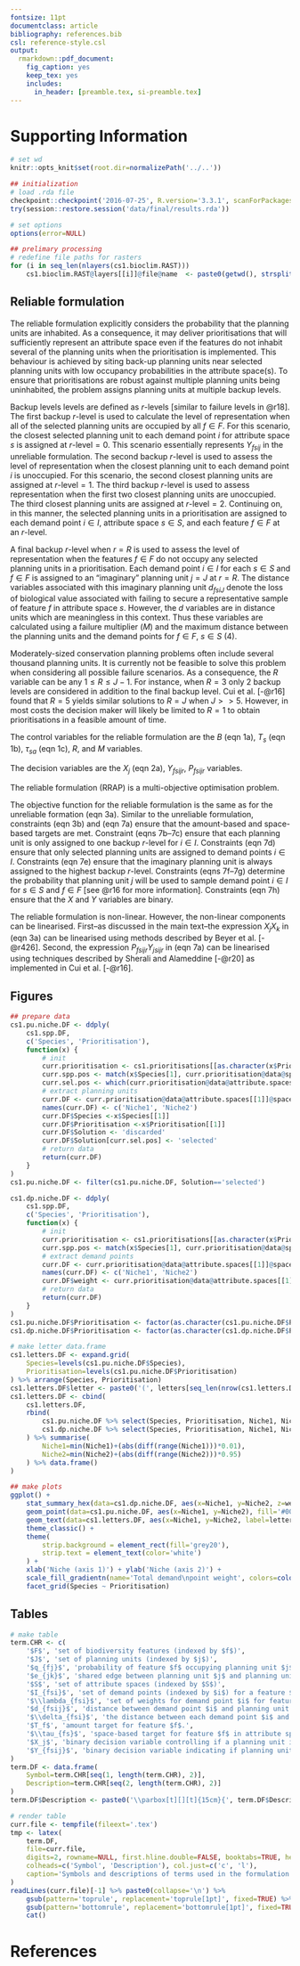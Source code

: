 ```yaml
---
fontsize: 11pt
documentclass: article
bibliography: references.bib
csl: reference-style.csl
output:
  rmarkdown::pdf_document:
    fig_caption: yes
    keep_tex: yes
    includes:
      in_header: [preamble.tex, si-preamble.tex]
---
```

# Supporting Information

```r
# set wd
knitr::opts_knit$set(root.dir=normalizePath('../..'))
```

```r
## initialization
# load .rda file
checkpoint::checkpoint('2016-07-25', R.version='3.3.1', scanForPackages=FALSE)
try(session::restore.session('data/final/results.rda'))

# set options
options(error=NULL)

## prelimary processing
# redefine file paths for rasters
for (i in seq_len(nlayers(cs1.bioclim.RAST)))
	cs1.bioclim.RAST@layers[[i]]@file@name  <- paste0(getwd(), strsplit(cs1.bioclim.RAST@layers[[i]]@file@name, 'raptr-manuscript')[[1]][[2]])

```

## Reliable formulation
The reliable formulation explicitly considers the probability that the planning units are inhabited. As a consequence, it may deliver prioritisations that will sufficiently represent an attribute space even if the features do not inhabit several of the planning units when the prioritisation is implemented. This behaviour is achieved by siting back-up planning units near selected planning units with low occupancy probabilities in the attribute space(s). To ensure that prioritisations are robust against multiple planning units being uninhabited, the problem assigns planning units at multiple backup levels. 

Backup levels levels are defined as $r$-levels [similar to failure levels in @r18]. The first backup $r$-level is used to calculate the level of representation when all of the selected planning units are occupied by all $f \in F$. For this scenario, the closest selected planning unit to each demand point $i$ for attribute space $s$ is assigned at $r$-level$=0$. This scenario essentially represents $Y_{fsij}$ in the unreliable formulation. The second backup $r$-level is used to assess the level of representation when the closest planning unit to each demand point $i$ is unoccupied. For this scenario, the second closest planning units are assigned at $r$-level$=1$. The third backup $r$-level is used to assess representation when the first two closest planning units are unoccupied. The third closest planning units are assigned at $r$-level$=2$. Continuing on, in this manner, the selected planning units in a prioritisation are assigned to each demand point $i \in I$, attribute space $s \in S$, and each feature $f \in F$ at an $r$-level.

A final backup $r$-level when $r=R$ is used to assess the level of representation when the features $f \in F$ do not occupy any selected planning units in a prioritisation. Each demand point $i \in I$ for each $s \in S$ and $f \in F$ is assigned to an "imaginary" planning unit $j=J$ at $r=R$. The distance variables associated with this imaginary planning unit $d_{fsiJ}$ denote the loss of biological value associated with failing to secure a representative sample of feature $f$ in attribute space $s$. However, the $d$ variables are in distance units which are meaningless in this context. Thus these variables are calculated using a failure multiplier ($M$) and the maximum distance between the planning units and the demand points for $f \in F$, $s \in S$ (4).

\begin{align*}
& d_{fsiJ} = M \max\limits_{0 \leq i \leq I-1, 0 \leq j \leq J-1} d_{fsij} & \forall & 0 \leq f \leq F-1, \tag*{eqn 4} \\
& & & 0 \leq s \leq S-1\\
\end{align*}

Moderately-sized conservation planning problems often include several thousand planning units. It is currently not be feasible to solve this problem when considering all possible failure scenarios. As a consequence, the $R$ variable can be any $1 \leq R \leq J-1$. For instance, when $R=3$ only 2 backup levels are considered in addition to the final backup level. Cui et al. [-@r16] found that $R=5$ yields similar solutions to $R=J$ when $J >> 5$. However, in most costs the decision maker will likely be limited to $R=1$ to obtain prioritisations in a feasible amount of time.

The control variables for the reliable formulation are the $B$ (eqn 1a), $T_{s}$ (eqn 1b), $\tau_{sa}$ (eqn 1c), $R$, and $M$ variables.

\begin{align*}
R &= \parbox{25em}{number of failure levels} \tag*{eqn 5a} \\
%
M &= \parbox{25em}{failure multiplier} \tag*{eqn 5b}\\
%
\end{align*}

The decision variables are the $X_j$ (eqn 2a), $Y_{fsijr}$, $P_{fsijr}$ variables.

\begin{align*}
Y_{fsijr} &= \begin{cases}
		1, & \parbox{25em}{if demand point $i$ is assigned to planning unit $j$ for feature $f$ in space $s$ at back-up level $r$. } \tag*{eqn 6a} \\
		0, & \parbox{25em}{otherwise} \\
	\end{cases} \\
%
P_{fsijr} &= \parbox{25em}{probability that demand point $i$ is assigned to planning unit $j$ at back-up level $r$ for feature $f$ and space $s$} \tag*{eqn 6a}\\
%
\end{align*}

The reliable formulation (RRAP) is a multi-objective optimisation problem.

\begin{align*}
& \text{(RRAP)} & \text{Min } & \text{(3a)}\\
%
& & \text{s.t. } & \text{(3b)}\\
%
& & & 1 - \frac{\sum_{i=0}^{I-1} \sum_{j=0}^{J-1} \lambda_{fsi} {d_{fsij}}^{2} P_{fsijr} Y_{fsij}}{\sum_{i=0}^{I-1} \lambda_{fsi} {\delta_{fsi}}^{2}} \geq T_{fs}  & \forall & 0 \leq f \leq F-1, \tag*{eqn 7a}\\
& & & & & 0 \leq s \leq S-1\\
%
& & & \sum_{j=0}^{J-1} Y_{fsijr} = 1 & \forall & 0 \leq f \leq F-1, \tag*{eqn 7b}\\
& & & & & 0 \leq s \leq S-1,\\
& & & & & 0 \leq i \leq I-1,\\
& & & & & 0 \leq r \leq R\\
%
& & & \sum_{r=0}^{R} Y_{fsijr} = 1 & \forall & 0 \leq f \leq F-1, \tag*{eqn 7c}\\
& & & & & 0 \leq s \leq S-1,\\
& & & & & 0 \leq i \leq I-1,\\
& & & & & 0 \leq j \leq J\\
%
& & & \sum_{r=0}^{R-1} Y_{fsijr} \leq X_j & \forall & 0 \leq f \leq F-1, \tag*{eqn 7d}\\
& & & & & 0 \leq s \leq S-1,\\
& & & & & 0 \leq i \leq I-1,\\
& & & & & 0 \leq j \leq J-1\\
%
& & & Y_{fsiJR} = 1 & \forall & 0 \leq f \leq F-1, \tag*{eqn 7e}\\
& & & & & 0 \leq s \leq S-1,\\
& & & & & 0 \leq i \leq I-1\\
%
& & & P_{fsij0} = q_{fj} & \forall & 0 \leq f \leq F-1, \tag*{eqn 7f}\\
& & & & & 0 \leq s \leq S-1,\\
& & & & & 0 \leq i \leq I-1,\\
& & & & & 0 \leq j \leq J\\
%
& & & P_{fsijr} = \left(1 - \right) \sum_{k=0}^{J-1} \frac{1 - q_k}{q_k} P_{f,s,i,k,r-1} Y_{f,s,i,k,r-1}  & \forall & 0 \leq f \leq F-1, \tag*{eqn 7g}\\
& & & & & 0 \leq s \leq S-1,\\
& & & & & 0 \leq i \leq I-1,\\
& & & & & 0 \leq j \leq J,\\
& & & & & 1 \leq r \leq R\\
%
& & & X_j, Y_{fsijr} \in {0,1} & \forall & 0 \leq f \leq F-1, \tag*{eqn 7h}\\
& & & & & 0 \leq s \leq S-1,\\
& & & & & 0 \leq i \leq I-1,\\
& & & & & 0 \leq j \leq J,\\
& & & & & 0 \leq r \leq R\\
\end{align*}

The objective function for the reliable formulation is the same as for the unreliable formation (eqn 3a). Similar to the unreliable formulation, constraints (eqn 3b) and (eqn 7a) ensure that the amount-based and space-based targets are met. Constraint (eqns 7b--7c) ensure that each planning unit is only assigned to one backup $r$-level for $i \in I$. Constraints (eqn 7d) ensure that only selected planning units are assigned to demand points $i \in I$. Constraints (eqn 7e) ensure that the imaginary planning unit is always assigned to the highest backup $r$-level. Constraints (eqns 7f--7g) determine the probability that planning unit $j$ will be used to sample demand point $i \in I$ for $s \in S$ and $f \in F$ [see @r16 for more information]. Constraints (eqn 7h) ensure that the $X$ and $Y$ variables are binary.

The reliable formulation is non-linear. However, the non-linear components can be linearised. First--as discussed in the main text--the expression $X_j X_k$ in (eqn 3a) can be linearised using methods described by Beyer et al. [-@r426]. Second, the expression $P_{fsijr} Y_{jsijr}$ in (eqn 7a) can be linearised using techniques described by Sherali and Alameddine [-@r20] as implemented in Cui et al. [-@r16].

## Figures 
```r
## prepare data
cs1.pu.niche.DF <- ddply(
	cs1.spp.DF,
	c('Species', 'Prioritisation'),
	function(x) {
		# init
		curr.prioritisation <- cs1.prioritisations[[as.character(x$Prioritisation)]]
		curr.spp.pos <- match(x$Species[1], curr.prioritisation@data@species[[1]])
		curr.sel.pos <- which(curr.prioritisation@data@attribute.spaces[[1]]@spaces[[curr.spp.pos]]@planning.unit.points@ids %in% which(as.logical(selections(curr.prioritisation))))
		# extract planning units
		curr.DF <- curr.prioritisation@data@attribute.spaces[[1]]@spaces[[curr.spp.pos]]@planning.unit.points@coords %>% as.data.frame()
		names(curr.DF) <- c('Niche1', 'Niche2')
		curr.DF$Species <-x$Species[[1]]
		curr.DF$Prioritisation <-x$Prioritisation[[1]]
		curr.DF$Solution <- 'discarded'
		curr.DF$Solution[curr.sel.pos] <- 'selected'
		# return data
		return(curr.DF)
	}
)
cs1.pu.niche.DF <- filter(cs1.pu.niche.DF, Solution=='selected')

cs1.dp.niche.DF <- ddply(
	cs1.spp.DF,
	c('Species', 'Prioritisation'),
	function(x) {
		# init
		curr.prioritisation <- cs1.prioritisations[[as.character(x$Prioritisation)]]
		curr.spp.pos <- match(x$Species[1], curr.prioritisation@data@species[[1]])
		# extract demand points
		curr.DF <- curr.prioritisation@data@attribute.spaces[[1]]@spaces[[curr.spp.pos]]@demand.points@coords %>% as.data.frame()
		names(curr.DF) <- c('Niche1', 'Niche2')
		curr.DF$weight <- curr.prioritisation@data@attribute.spaces[[1]]@spaces[[curr.spp.pos]]@demand.points@weights
		# return data
		return(curr.DF)
	}
)
cs1.pu.niche.DF$Prioritisation <- factor(as.character(cs1.pu.niche.DF$Prioritisation), levels=names(cs1.prioritisations))
cs1.dp.niche.DF$Prioritisation <- factor(as.character(cs1.dp.niche.DF$Prioritisation), levels=names(cs1.prioritisations))

# make letter data.frame
cs1.letters.DF <- expand.grid(
	Species=levels(cs1.pu.niche.DF$Species),
	Prioritisation=levels(cs1.pu.niche.DF$Prioritisation)
) %>% arrange(Species, Prioritisation)
cs1.letters.DF$letter <- paste0('(', letters[seq_len(nrow(cs1.letters.DF))], ')')
cs1.letters.DF <- cbind(
	cs1.letters.DF,
	rbind(
		cs1.pu.niche.DF %>% select(Species, Prioritisation, Niche1, Niche2),
		cs1.dp.niche.DF %>% select(Species, Prioritisation, Niche1, Niche2)
	) %>% summarise(
		Niche1=min(Niche1)+(abs(diff(range(Niche1)))*0.01),
		Niche2=min(Niche2)+(abs(diff(range(Niche2)))*0.95)
	) %>% data.frame()
)

## make plots
ggplot() +
	stat_summary_hex(data=cs1.dp.niche.DF, aes(x=Niche1, y=Niche2, z=weight), bins=15, fun=function(z) {sum(z)}) +
	geom_point(data=cs1.pu.niche.DF, aes(x=Niche1, y=Niche2), fill='#00441b', pch=21, color='black') +
	geom_text(data=cs1.letters.DF, aes(x=Niche1, y=Niche2, label=letter), color='black') +
	theme_classic() +
	theme(
		strip.background = element_rect(fill='grey20'),
		strip.text = element_text(color='white')
	) +
	xlab('Niche (axis 1)') + ylab('Niche (axis 2)') +
	scale_fill_gradientn(name='Total demand\npoint weight', colors=colorRampPalette(brewer.pal(6, 'PuBu')[-1])(100)) +
	facet_grid(Species ~ Prioritisation)
```

## Tables

```r
# make table
term.CHR <- c(
	'$F$', 'set of biodiversity features (indexed by $f$)',
	'$J$', 'set of planning units (indexed by $j$)',
	'$q_{fj}$', 'probability of feature $f$ occupying planning unit $j$',
	'$e_{jk}$', 'shared edge between planning unit $j$ and planning unit $k$. Note that when $j==k$ this used to parametrise exposed edges with no neighbours.',
	'$S$', 'set of attribute spaces (indexed by $S$)',
	'$I_{fsi}$', 'set of demand points (indexed by $i$) for a feature $f$ in attribute space $s$',
	'$\\lambda_{fsi}$', 'set of weights for demand point $i$ for feature $f$ in attribute space $s$.',
	'$d_{fsij}$', 'distance between demand point $i$ and planning unit $j$ for feature $f$ in attribute space $s$.',
	'$\\delta_{fsi}$', 'the distance between each demand point $i$ and the centroid of the demand points $I$ for feature $f$ in attribute space $s$.',
	'$T_f$', 'amount target for feature $f$.',
	'$\\tau_{fs}$', 'space-based target for feature $f$ in attribute space $s$.',
	'$X_j$', 'binary decision variable controlling if a planning unit is selected for preservation (1) or discarded (0).',
	'$Y_{fsij}$', 'binary decision variable indicating if planning unit $j$ is assigned to demand point $i$ for species $s$ in a attribute space $s$ when determing the amount of the attribute space sampled by the selected planning units.'
)
term.DF <- data.frame(
	Symbol=term.CHR[seq(1, length(term.CHR), 2)],
	Description=term.CHR[seq(2, length(term.CHR), 2)]
)
term.DF$Description <- paste0('\\parbox[t][][t]{15cm}{', term.DF$Description, '}')

# render table
curr.file <- tempfile(fileext='.tex')
tmp <- latex(
	term.DF,
	file=curr.file, 
	digits=2, rowname=NULL, first.hline.double=FALSE, booktabs=TRUE, here=TRUE,
	colheads=c('Symbol', 'Description'), col.just=c('c', 'l'),
	caption='Symbols and descriptions of terms used in the formulation of the unreliable representative and adequate prioritisation (URAP) problem.'
)
readLines(curr.file)[-1] %>% paste0(collapse='\n') %>% 
	gsub(pattern='toprule', replacement='toprule[1pt]', fixed=TRUE) %>%
	gsub(pattern='bottomrule', replacement='bottomrule[1pt]', fixed=TRUE) %>%
	cat()
```

# References